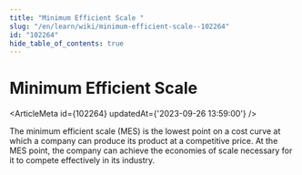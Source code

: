 ```yaml
---
title: "Minimum Efficient Scale "
slug: "/en/learn/wiki/minimum-efficient-scale--102264"
id: "102264"
hide_table_of_contents: true
---
```



# Minimum Efficient Scale 

<ArticleMeta id={102264} updatedAt={'2023-09-26 13:59:00'} />
<div className='border-solid border-b border-t-0 my-4 border-[var(--ifm-color-gray-300)]' />

The minimum efficient scale (MES) is the lowest point on a cost curve at which a company can produce its product at a competitive price. At the MES point, the company can achieve the economies of scale necessary for it to compete effectively in its industry.

